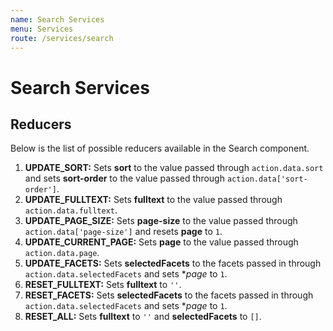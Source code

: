 ```yaml
---
name: Search Services
menu: Services
route: /services/search
---
```


# Search Services

## Reducers
Below is the list of possible reducers available in the Search component.
1. **UPDATE_SORT:** Sets **sort** to the value passed through `action.data.sort` and sets **sort-order** to the value passed through `action.data['sort-order']`.
1. **UPDATE_FULLTEXT:** Sets **fulltext** to the value passed through `action.data.fulltext`.
1. **UPDATE_PAGE_SIZE:** Sets **page-size** to the value passed through `action.data['page-size']` and resets **page** to `1`.
1. **UPDATE_CURRENT_PAGE:** Sets **page** to the value passed through `action.data.page`.
1. **UPDATE_FACETS:** Sets **selectedFacets** to the facets passed in through `action.data.selectedFacets` and sets **page* to `1`.
1. **RESET_FULLTEXT:** Sets **fulltext** to `''`.
1. **RESET_FACETS:** Sets **selectedFacets** to the facets passed in through `action.data.selectedFacets` and sets **page* to `1`.
1. **RESET_ALL:** Sets **fulltext** to `''` and **selectedFacets** to `[]`.